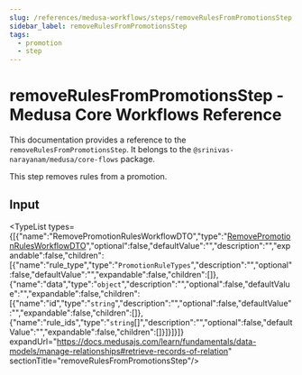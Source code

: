 ```yaml
---
slug: /references/medusa-workflows/steps/removeRulesFromPromotionsStep
sidebar_label: removeRulesFromPromotionsStep
tags:
  - promotion
  - step
---
```



# removeRulesFromPromotionsStep - Medusa Core Workflows Reference

This documentation provides a reference to the `removeRulesFromPromotionsStep`. It belongs to the `@srinivas-narayanam/medusa/core-flows` package.

This step removes rules from a promotion.

## Input

<TypeList types={[{"name":"RemovePromotionRulesWorkflowDTO","type":"[RemovePromotionRulesWorkflowDTO](../../../../../types/types/types.RemovePromotionRulesWorkflowDTO/page.mdx)","optional":false,"defaultValue":"","description":"","expandable":false,"children":[{"name":"rule_type","type":"`PromotionRuleTypes`","description":"","optional":false,"defaultValue":"","expandable":false,"children":[]},{"name":"data","type":"`object`","description":"","optional":false,"defaultValue":"","expandable":false,"children":[{"name":"id","type":"`string`","description":"","optional":false,"defaultValue":"","expandable":false,"children":[]},{"name":"rule_ids","type":"`string`[]","description":"","optional":false,"defaultValue":"","expandable":false,"children":[]}]}]}]} expandUrl="https://docs.medusajs.com/learn/fundamentals/data-models/manage-relationships#retrieve-records-of-relation" sectionTitle="removeRulesFromPromotionsStep"/>
